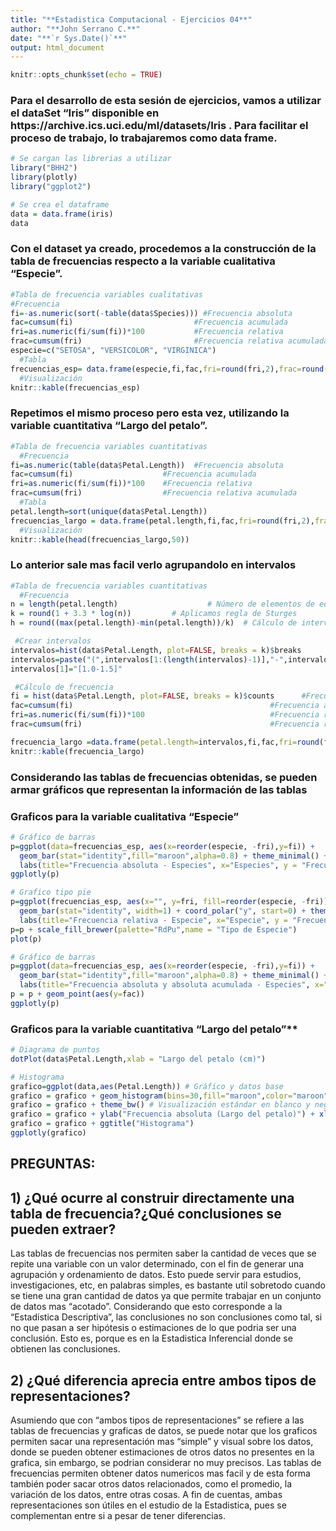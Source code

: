 ---
title: "**Estadistica Computacional - Ejercicios 04**"
author: "**John Serrano C.**"
date: "**`r Sys.Date()`**"
output: html_document
---

```{r setup, include=FALSE}
knitr::opts_chunk$set(echo = TRUE)
```
### **Para el desarrollo de esta sesión de ejercicios, vamos a utilizar el dataSet "Iris" disponible en https://archive.ics.uci.edu/ml/datasets/Iris . Para facilitar el proceso de trabajo, lo trabajaremos como data frame.**

```{r, include = FALSE}
# Se cargan las librerias a utilizar
library("BHH2")
library(plotly)
library("ggplot2")
```

```{r}
# Se crea el dataframe
data = data.frame(iris)
data
```

### **Con el dataset ya creado, procedemos a la construcción de la tabla de frecuencias respecto a la variable cualitativa "Especie".**

```{r}
#Tabla de frecuencia variables cualitativas
#Frecuencia
fi=-as.numeric(sort(-table(data$Species))) #Frecuencia absoluta
fac=cumsum(fi)                           #Frecuencia acumulada
fri=as.numeric(fi/sum(fi))*100           #Frecuencia relativa
frac=cumsum(fri)                         #Frecuencia relativa acumulada
especie=c("SETOSA", "VERSICOLOR", "VIRGINICA")
  #Tabla
frecuencias_esp= data.frame(especie,fi,fac,fri=round(fri,2),frac=round(frac,2))
  #Visualización
knitr::kable(frecuencias_esp)
```

### **Repetimos el mismo proceso pero esta vez, utilizando la variable cuantitativa "Largo del petalo".**

```{r}
#Tabla de frecuencia variables cuantitativas
  #Frecuencia
fi=as.numeric(table(data$Petal.Length))  #Frecuencia absoluta
fac=cumsum(fi)                    #Frecuencia acumulada
fri=as.numeric(fi/sum(fi))*100    #Frecuencia relativa
frac=cumsum(fri)                  #Frecuencia relativa acumulada
  #Tabla
petal.length=sort(unique(data$Petal.Length))
frecuencias_largo = data.frame(petal.length,fi,fac,fri=round(fri,2),frac=round(frac,2))
  #Visualización
knitr::kable(head(frecuencias_largo,50))
```

### **Lo anterior sale mas facil verlo agrupandolo en intervalos**
```{r}
#Tabla de frecuencia variables cuantitativas
  #Frecuencia
n = length(petal.length)                    # Número de elementos de edad
k = round(1 + 3.3 * log(n))         # Aplicamos regla de Sturges
h = round((max(petal.length)-min(petal.length))/k)  # Cálculo de intervalo

 #Crear intervalos
intervalos=hist(data$Petal.Length, plot=FALSE, breaks = k)$breaks
intervalos=paste("(",intervalos[1:(length(intervalos)-1)],"-",intervalos[2:(length(intervalos))],"]",sep="")
intervalos[1]="[1.0-1.5]"

 #Cálculo de frecuencia
fi = hist(data$Petal.Length, plot=FALSE, breaks = k)$counts      #Frecuencia con intervalos
fac=cumsum(fi)                                            #Frecuencia acumulada
fri=as.numeric(fi/sum(fi))*100                            #Frecuencia relativa
frac=cumsum(fri)                                          #Frecuencia relativa acumulada  

frecuencia_largo =data.frame(petal.length=intervalos,fi,fac,fri=round(fri,2),frac=round(frac,2))
knitr::kable(frecuencia_largo)
```

### **Considerando las tablas de frecuencias obtenidas, se pueden armar gráficos que representan la información de las tablas**

### **Graficos para la variable cualitativa "Especie"**

```{r}
# Gráfico de barras
p=ggplot(data=frecuencias_esp, aes(x=reorder(especie, -fri),y=fi)) +
  geom_bar(stat="identity",fill="maroon",alpha=0.8) + theme_minimal() + 
  labs(title="Frecuencia absoluta - Especies", x="Especies", y = "Frecuencia absoluta")
ggplotly(p)
```

```{r}
# Grafico tipo pie
p=ggplot(frecuencias_esp, aes(x="", y=fri, fill=reorder(especie, -fri))) +
  geom_bar(stat="identity", width=1) + coord_polar("y", start=0) + theme_minimal() +
  labs(title="Frecuencia relativa - Especie", x="Especie", y = "Frecuencia relativa (%)")
p=p + scale_fill_brewer(palette="RdPu",name = "Tipo de Especie")
plot(p)
```

```{r}
# Gráfico de barras
p=ggplot(data=frecuencias_esp, aes(x=reorder(especie, -fri),y=fi)) +
  geom_bar(stat="identity",fill="maroon",alpha=0.8) + theme_minimal() + 
  labs(title="Frecuencia absoluta y absoluta acumulada - Especies", x="Especies", y = "Frecuencia absoluta")
p = p + geom_point(aes(y=fac))
ggplotly(p)
```

### Graficos para la variable cuantitativa "Largo del petalo"**

```{r}
# Diagrama de puntos
dotPlot(data$Petal.Length,xlab = "Largo del petalo (cm)")
```

```{r}
# Histograma
grafico=ggplot(data,aes(Petal.Length)) # Gráfico y datos base
grafico = grafico + geom_histogram(bins=30,fill="maroon",color="maroon",alpha=0.8)
grafico = grafico + theme_bw() # Visualización estándar en blanco y negro
grafico = grafico + ylab("Frecuencia absoluta (Largo del petalo)") + xlab("Largo del petalo (cm)")
grafico = grafico + ggtitle("Histograma")
ggplotly(grafico)
```

## **PREGUNTAS:**
## **1) ¿Qué ocurre al construir directamente una tabla de frecuencia?¿Qué conclusiones se pueden extraer?**

Las tablas de frecuencias nos permiten saber la cantidad de veces que se repite una variable con un valor determinado, con el fin de generar una agrupación y ordenamiento de datos. Esto puede servir para estudios, investigaciones, etc, en palabras simples, es bastante util sobretodo cuando se tiene una gran cantidad de datos ya que permite trabajar en un conjunto de datos mas "acotado". Considerando que esto corresponde a la "Estadistica Descriptiva", las conclusiones no son conclusiones como tal, si no que pasan a ser hipótesis o estimaciones de lo que podria ser una conclusión. Esto es, porque es en la Estadistica Inferencial donde se obtienen las conclusiones.

## **2) ¿Qué diferencia aprecia entre ambos tipos de representaciones?**

Asumiendo que con "ambos tipos de representaciones" se refiere a las tablas de frecuencias y graficas de datos, se puede notar que los graficos permiten sacar una representación mas "simple" y visual sobre los datos, donde se pueden obtener estimaciones de otros datos no presentes en la grafica, sin embargo, se podrian considerar no muy precisos. Las tablas de frecuencias permiten obtener datos numericos mas facil y de esta forma también poder sacar otros datos relacionados, como el promedio, la variación de los datos, entre otras cosas.
A fin de cuentas, ambas representaciones son útiles en el estudio de la Estadistica, pues se complementan entre si a pesar de tener diferencias.
